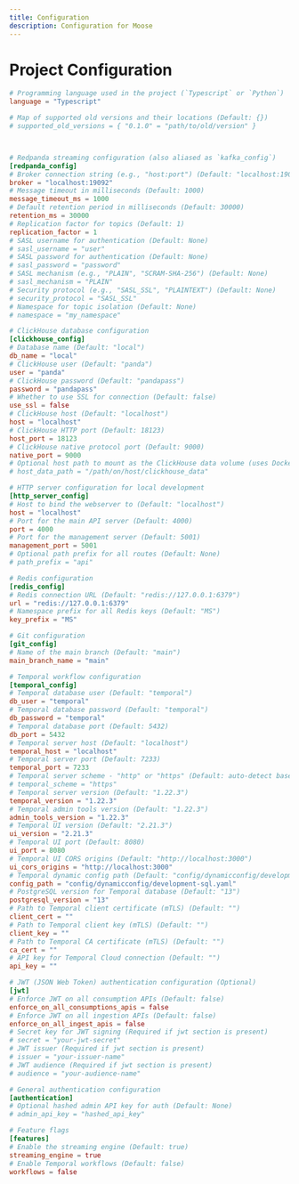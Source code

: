 ```yaml
---
title: Configuration
description: Configuration for Moose
---
```


# Project Configuration

```toml
# Programming language used in the project (`Typescript` or `Python`)
language = "Typescript"

# Map of supported old versions and their locations (Default: {})
# supported_old_versions = { "0.1.0" = "path/to/old/version" }



# Redpanda streaming configuration (also aliased as `kafka_config`)
[redpanda_config]
# Broker connection string (e.g., "host:port") (Default: "localhost:19092")
broker = "localhost:19092"
# Message timeout in milliseconds (Default: 1000)
message_timeout_ms = 1000
# Default retention period in milliseconds (Default: 30000)
retention_ms = 30000
# Replication factor for topics (Default: 1)
replication_factor = 1
# SASL username for authentication (Default: None)
# sasl_username = "user"
# SASL password for authentication (Default: None)
# sasl_password = "password"
# SASL mechanism (e.g., "PLAIN", "SCRAM-SHA-256") (Default: None)
# sasl_mechanism = "PLAIN"
# Security protocol (e.g., "SASL_SSL", "PLAINTEXT") (Default: None)
# security_protocol = "SASL_SSL"
# Namespace for topic isolation (Default: None)
# namespace = "my_namespace"

# ClickHouse database configuration
[clickhouse_config]
# Database name (Default: "local")
db_name = "local"
# ClickHouse user (Default: "panda")
user = "panda"
# ClickHouse password (Default: "pandapass")
password = "pandapass"
# Whether to use SSL for connection (Default: false)
use_ssl = false
# ClickHouse host (Default: "localhost")
host = "localhost"
# ClickHouse HTTP port (Default: 18123)
host_port = 18123
# ClickHouse native protocol port (Default: 9000)
native_port = 9000
# Optional host path to mount as the ClickHouse data volume (uses Docker volume if None) (Default: None)
# host_data_path = "/path/on/host/clickhouse_data"

# HTTP server configuration for local development
[http_server_config]
# Host to bind the webserver to (Default: "localhost")
host = "localhost"
# Port for the main API server (Default: 4000)
port = 4000
# Port for the management server (Default: 5001)
management_port = 5001
# Optional path prefix for all routes (Default: None)
# path_prefix = "api"

# Redis configuration
[redis_config]
# Redis connection URL (Default: "redis://127.0.0.1:6379")
url = "redis://127.0.0.1:6379"
# Namespace prefix for all Redis keys (Default: "MS")
key_prefix = "MS"

# Git configuration
[git_config]
# Name of the main branch (Default: "main")
main_branch_name = "main"

# Temporal workflow configuration
[temporal_config]
# Temporal database user (Default: "temporal")
db_user = "temporal"
# Temporal database password (Default: "temporal")
db_password = "temporal"
# Temporal database port (Default: 5432)
db_port = 5432
# Temporal server host (Default: "localhost")
temporal_host = "localhost"
# Temporal server port (Default: 7233)
temporal_port = 7233
# Temporal server scheme - "http" or "https" (Default: auto-detect based on host)
# temporal_scheme = "https"
# Temporal server version (Default: "1.22.3")
temporal_version = "1.22.3"
# Temporal admin tools version (Default: "1.22.3")
admin_tools_version = "1.22.3"
# Temporal UI version (Default: "2.21.3")
ui_version = "2.21.3"
# Temporal UI port (Default: 8080)
ui_port = 8080
# Temporal UI CORS origins (Default: "http://localhost:3000")
ui_cors_origins = "http://localhost:3000"
# Temporal dynamic config path (Default: "config/dynamicconfig/development-sql.yaml")
config_path = "config/dynamicconfig/development-sql.yaml"
# PostgreSQL version for Temporal database (Default: "13")
postgresql_version = "13"
# Path to Temporal client certificate (mTLS) (Default: "")
client_cert = ""
# Path to Temporal client key (mTLS) (Default: "")
client_key = ""
# Path to Temporal CA certificate (mTLS) (Default: "")
ca_cert = ""
# API key for Temporal Cloud connection (Default: "")
api_key = ""

# JWT (JSON Web Token) authentication configuration (Optional)
[jwt]
# Enforce JWT on all consumption APIs (Default: false)
enforce_on_all_consumptions_apis = false
# Enforce JWT on all ingestion APIs (Default: false)
enforce_on_all_ingest_apis = false
# Secret key for JWT signing (Required if jwt section is present)
# secret = "your-jwt-secret"
# JWT issuer (Required if jwt section is present)
# issuer = "your-issuer-name"
# JWT audience (Required if jwt section is present)
# audience = "your-audience-name"

# General authentication configuration
[authentication]
# Optional hashed admin API key for auth (Default: None)
# admin_api_key = "hashed_api_key"

# Feature flags
[features]
# Enable the streaming engine (Default: true)
streaming_engine = true
# Enable Temporal workflows (Default: false)
workflows = false
```

